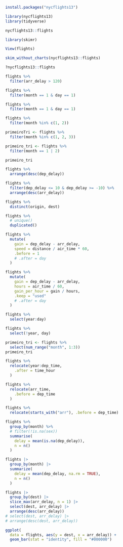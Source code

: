 ```r
install.packages("nycflights13")
```
```r
library(nycflights13)
library(tidyverse)
```
```r
nycflights13::flights
```
```r
library(skimr)
```
```r
View(flights)
```
```r
skim_without_charts(nycflights13::flights)
```
```r
?nycflights13::flights
```
```r
flights %>%
  filter(arr_delay > 120)
```
```r
flights %>%
  filter(month == 1 & day == 1)
```
```r
flights %>%
  filter(month == 1 & day == 1)
```
```r
flights %>%
  filter(month %in% c(1, 2))
```
```r
primeiroTri <- flights %>%
  filter(month %in% c(1, 2, 3))
```
```r
primeiro_tri <- flights %>%
  filter(month == 1 | 2)

primeiro_tri
```
```r
flights %>%
  arrange(desc(dep_delay))
```
```r
flights %>%
  filter(dep_delay <= 10 & dep_delay >= -10) %>%
  arrange(desc(arr_delay))
```
```r
flights %>%
  distinct(origin, dest)
```
```r
flights %>%
  # unique()
  duplicated()
```
```r
flights %>%
  mutate(
    gain = dep_delay - arr_delay,
    speed = distance / air_time * 60,
    .before = 1
    # .after = day
  )
```
```r
flights %>%
  mutate(
    gain = dep_delay - arr_delay,
    hours = air_time / 60,
    gain_per_hour = gain / hours,
    .keep = "used"
    # .after = day
  )
```
```r
flights %>%
  select(year:day)
```
```r
flights %>%
  select(!year, day)
```
```r
primeiro_tri <- flights %>%
  select(num_range("month", 1:3))
primeiro_tri
```
```r
flights %>%
  relocate(year:dep_time,
    .after = time_hour
  )
```
```r
flights %>%
  relocate(arr_time,
    .before = dep_time
  )
```
```r
flights %>%
  relocate(starts_with("arr"), .before = dep_time)
```
```r
flights %>%
  group_by(month) %>%
  # filter(!is.na(sex))
  summarise(
    delay = mean(is.na(dep_delay)),
    n = n()
  )
```
```r
flights |>
  group_by(month) |>
  summarize(
    delay = mean(dep_delay, na.rm = TRUE),
    n = n()
  )
```
```r
flights |>
  group_by(dest) |>
  slice_max(arr_delay, n = 1) |>
  select(dest, arr_delay) |>
  arrange(desc(arr_delay))
# select(dest, arr_delay) |>
# arrange(desc(dest, arr_delay))
```
```r
ggplot(
  data = flights, aes(y = dest, x = arr_delay)) +
  geom_bar(stat = "identity", fill = "#000000")

```

